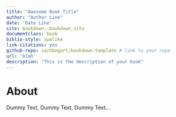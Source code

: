 ```yaml
--- 
title: "Awesome Book Title"
author: "Author Line"
date: 'Date Line'
site: bookdown::bookdown_site
documentclass: book
biblio-style: apalike
link-citations: yes
github-repo: zachbogart/bookdown-template # link to your repo
url: 'blah'
description: "This is the description of your book"
---
```


# About {-}

Dummy Text, Dummy Text, Dummy Text...